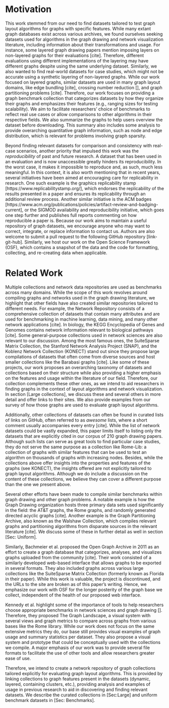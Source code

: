 # Motivation

This work stemmed from our need to find datasets tailored to test graph layout algorithms for graphs with specific features.
While many extant graph databases exist across various archives, we found ourselves seeking datasets used for algorithms in the graph drawing and network visualization literature, including information about their transformations and usage.
For instance, some layered graph drawing papers mention imposing layers on non-layered graphs for their evaluations [cite].
Therefore, different evaluations using different implementations of the layering may have different graphs despite using the same underlying dataset. 
Similarly, we also wanted to find real-world datasets for case studies, which might not be accurate using a synthetic layering of non-layered graphs. 
While our work focused on layered graphs, similar datasets are used in many graph layout domains, like edge bundling [cite], crossing number reduction [], and graph partitioning problems [cite]. 
Therefore, our work focuses on providing a graph benchmark collection that categorizes datasets by how they organize their graphs and emphasizes their features (e.g., ranging sizes for testing scalability).
We aim to facilitate researchers' choice of benchmarks to reflect real use cases or allow comparisons to other algorithms in their respective fields. 
We also summarize the graphs to help users overview the dataset before downloading.
This summary also includes some analysis to provide overarching quantitative graph information, such as node and edge distribution, which is relevant for problems involving graph sparsity. 

Beyond finding relevant datasets for comparison and consistency with real-case scenarios, another priority that impulsed this work was the *reproducibility* of past and future research. 
A dataset that has been used in an evaluation and is now unaccessible greatly hinders its reproducibility.
In the worst case, it makes it impossible to reproduce and, as such, much less meaningful. 
In this context, it is also worth mentioning that in recent years, several initiatives have been aimed at encouraging care for replicability in research.
One such example is the graphics replicability stamp [https://www.replicabilitystamp.org/], which endorses the replicability of the results presented in a paper and ensures its replicability through an additional review process. 
Another similar initiative is the ACM badges [https://www.acm.org/publications/policies/artifact-review-and-badging-current], or the SIGMOD availability and reproducibility initiative, which goes one step further and publishes full reports commenting on how reproducible a paper is. 
Because our work aims to maintain a useful repository of graph datasets, we encourage anyone who may want to correct, integrate, or replace information to contact us. Authors are also welcome to submit a pull request to the following GitHub repository [link-git-hub].
Similarly, we host our work on the Open Science Framework (OSF), which contains a snapshot of the data and the code for formatting, collecting,  and re-creating data when applicable.

# Related Work

Multiple collections and network data repositories are used as benchmarks across many domains.
While the scope of this work revolves around compiling graphs and networks used in the graph drawing literature, we highlight that other fields have also created similar repositories tailored to different needs. 
For example, the Network Repository consists of a comprehensive collection of datasets that contain many attributes and are used for benchmarking in machine learning, data mining, and many other network applications [cite].
In biology, the KEGG Encyclopedia of Genes and Genomes contains network information relevant to biological pathways [cite].
Some general-purpose collections used in network sciences are also relevant to our discussion. 
Among the most famous ones, the SuiteSparse Matrix Collection, the Stanford Network Analysis Project (SNAP), and the Koblenz Network Collection (KONECT) stand out since they propose large compilations of datasets that often come from diverse sources and host smaller collections like the Barabasi graphs [cite].
Like some of these projects, our work proposes an overarching taxonomy of datasets and collections based on their structure while also providing a higher emphasis on the features and usage within the literature of our field.
Therefore, our collection complements these other ones, as we intend to aid researchers in finding graphs in the context of layout algorithms and network visualization. 
In section [Large collections], we discuss these and several others in more detail and offer links to their sites. We also provide examples from our survey of how those graphs are used to evaluate graph layout algorithms. 

Additionally, other collections of datasets can often be found in curated lists of links on GitHub, often referred to as *awesome* lists, where a short comment usually accompanies every entry [cite]. 
While the list of network datasets could be vastly expanded, this paper limits itself to listing only the datasets that are explicitly cited in our corpus of 210 graph drawing papers.
Although such lists can serve as great tools to find particular case studies, they do not serve the same purpose as a collection like Rome-Lib: a collection of graphs with similar features that can be used to test an algorithm on thousands of graphs with increasing nodes. 
Besides, while the collections above offer insights into the properties and features of the graphs (see KONECT), the insights offered are not explicitly tailored to graph layout algorithms.
 Although we do include a discussion on the content of these collections, we believe they can cover a different purpose than the one we present above. 

Several other efforts have been made to compile similar benchmarks within graph drawing and other graph problems. 
A notable example is how the Graph Drawing organization hosts three primary data sets used significantly in the field: the AT&T graphs, the Rome graphs, and randomly generated directed acyclic graphs [cite].
Another example is the Graph Partitioning Archive, also known as the Walshaw Collection, which compiles relevant graphs and partitioning algorithms from disparate sources in the relevant literature [cite]. 
We discuss some of these in further detail as well in section [Sec: Uniform].

Similarly, Bachmeier et al. proposed the Open Graph Archive in 2011 as an effort to create a graph database that categorizes, analyses, and visualizes graphs uploaded from the community [cite].
Their work consisted of a similarly developed web-based interface that allows graphs to be exported in several formats. 
They also included graphs across various large collections like the SuiteSparse Matrix Collection (formerly known as Florida in their paper).
While this work is valuable, the project is discontinued, and the URLs to the site are broken as of this paper's writing. 
Hence, we emphasize our work with OSF for the longer posterity of the graph base we collect, independent of the health of our proposed web interface.

Kennedy et al. highlight some of the importance of tools to help researchers choose appropriate benchmarks in network sciences and graph drawing [].
Therefore, they proposed The Graph Landscape, a visual system with several views and graph metrics to compare across graphs from various bases like the Rome library. 
While our work does not focus on the same extensive metrics they do, our base still provides visual examples of graph usage and summary statistics per dataset. 
They also propose a visual system and prototype that could be conceptually used with the collections we compile. 
A major emphasis of our work was to provide several file formats to facilitate the use of other tools and allow researchers greater ease of use. 

Therefore, we intend to create a network repository of graph collections tailored explicitly for evaluating graph layout algorithms. This is provided by linking collections to graph features present in the datasets (dynamic, layered, containing clusters, etc.), providing analysis and examples of usage in previous research to aid in discovering and finding relevant datasets.
We describe the curated collections in [Sec:Large] and uniform benchmark datasets in [Sec: Benchmarks].

